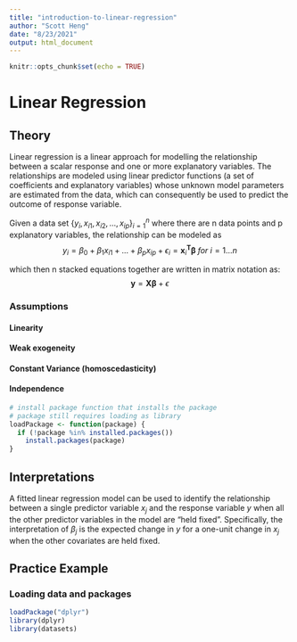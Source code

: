```yaml
---
title: "introduction-to-linear-regression"
author: "Scott Heng"
date: "8/23/2021"
output: html_document
---
```


```r
knitr::opts_chunk$set(echo = TRUE)
```

# Linear Regression

## Theory
Linear regression is a linear approach for modelling the relationship between a scalar response and one or more explanatory variables. The relationships are modeled using linear predictor functions (a set of coefficients and explanatory variables) whose unknown model parameters are estimated from the data, which can consequently be used to predict the outcome of response variable.

Given a data set $\{y_i,x_{i1},x_{i2}, ... ,x_{ip}\}^n_{i=1}$ where there are n data points and p explanatory variables, the relationship can be modeled as 
$$
y_{i} = \beta_0 + \beta_1 x_{i1} + ... + \beta_p x_{ip} + \epsilon_{i} = \mathbf{x}^{\mathbf{T}}_i \mathbf{\beta} \; for \ i=1...n
$$

which then n stacked equations together are written in matrix notation as:
$$
\mathbf{y} = \mathbf{X \beta} + \epsilon
$$

### Assumptions

#### Linearity
#### Weak exogeneity
#### Constant Variance (homoscedasticity)
#### Independence



```r
# install package function that installs the package 
# package still requires loading as library
loadPackage <- function(package) {
  if (!package %in% installed.packages())
    install.packages(package)
}
```

## Interpretations

A fitted linear regression model can be used to identify the relationship between a single predictor variable $x_j$ and the response variable $y$ when all the other predictor variables in the model are "held fixed". Specifically, the interpretation of $\beta_j$ is the expected change in $y$ for a one-unit change in $x_j$ when the other covariates are held fixed.

## Practice Example

### Loading data and packages
```r
loadPackage("dplyr")
library(dplyr)
library(datasets)
```
